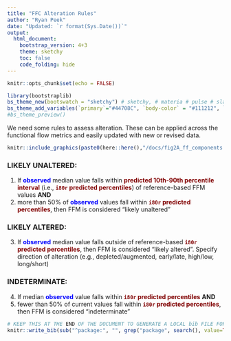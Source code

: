 ```yaml
---
title: "FFC Alteration Rules"
author: "Ryan Peek"
date: "Updated: `r format(Sys.Date())`"
output: 
  html_document:
    bootstrap_version: 4+3
    theme: sketchy
    toc: false
    code_folding: hide
---
```


```r
knitr::opts_chunk$set(echo = FALSE)

library(bootstraplib)
bs_theme_new(bootswatch = "sketchy") # sketchy, # materia # pulse # slate # yeti
bs_theme_add_variables(`primary`="#44708C", `body-color` = "#111212", `input-border-color` = "#417F8E")
#bs_theme_preview()


```


We need some rules to assess alteration. These can be applied across the functional flow metrics and easily updated with new or revised data.


```r

knitr::include_graphics(paste0(here::here(),"/docs/fig2A_ff_components.png"))

```



###  **LIKELY UNALTERED:**
 
  1. If <font color="blue">**observed**</font> median value falls within <font color="maroon">**predicted 10th-90th percentile interval**</font> (i.e., <font color="maroon">**`i80r` predicted percentiles**</font>) of reference-based FFM values **AND**
  2. more than 50% of <font color="blue">**observed**</font> values fall within <font color="maroon">**`i80r` predicted percentiles**</font>, then FFM is considered “likely unaltered”

### **LIKELY ALTERED:**

  3. If <font color="blue">**observed**</font> median value falls outside of reference-based <font color="maroon">**`i80r` predicted percentiles**</font>, then FFM is considered “likely altered”. Specify direction of alteration (e.g., depleted/augmented, early/late, high/low, long/short)
 
### **INDETERMINATE:**

 4. If median <font color="blue">**observed**</font> value falls within <font color="maroon">**`i80r` predicted percentiles**</font> **AND** 
 5. fewer than 50% of current values fall within <font color="maroon">**`i80r` predicted percentiles**</font>, then FFM is considered “indeterminate”


```r
# KEEP THIS AT THE END OF THE DOCUMENT TO GENERATE A LOCAL bib FILE FOR PKGS USED
knitr::write_bib(sub("^package:", "", grep("package", search(), value=TRUE)), file='skeleton.bib')
```